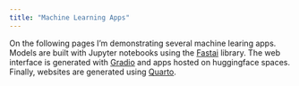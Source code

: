 ```yaml
---
title: "Machine Learning Apps"
---
```


On the following pages I'm demonstrating several machine learing apps. Models are built with Jupyter notebooks using the [Fastai](https://www.fast.ai/) library. The web interface is generated with [Gradio](https://www.gradio.app/) and apps hosted on huggingface spaces. Finally, websites are generated using [Quarto](https://quarto.org/). 


